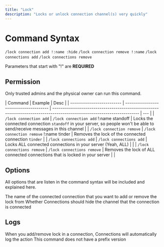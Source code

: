 ```yaml
---
title: "Lock"
description: "Locks or unlock connection channel(s) very quickly"
---
```


# Command Syntax

`/lock connection add !:name :hide`
`/lock connection remove !:name`
`/lock connections add`
`/lock connections remove`

<Warning>Parameters that start with "!" are **REQUIRED**</Warning>

## Permission

Only trusted admins and the physical owner can run this command.

| Command                    | Example                                 | Desc                                                                                                                       |
| -------------------------- | --------------------------------------- | -------------------------------------------------------------------------------------------------------------------------- | --- |
| `/lock connection add`     | `/lock connection add` !:name standoff  | Locks the connected connection `standoff` in your server, so people won't be able to send/receive messages in this channel |
| `/lock connection remove`  | `/lock connection remove` !:name tinder | Removes the lock of the connected connection `tinder`                                                                      |
| `/lock connections add`    | `/lock connections add`                 | Locks ALL connected connections in your server (Yeah, ALL)                                                                 |     |
| `/lock connections remove` | `/lock connections remove`              | Removes the lock of ALL connected connections that is locked in your server                                                |     |

## Options

All options that are listen in the command syntax will be included and explained here.

<CardGroup cols={2}>
  <Card title="Name">
    The name of the connected connection that you want to add or remove the lock
    from
  </Card>
  <Card title="Hide">
    Whether Connections should hide the channel that the connection is connected
  </Card>
</CardGroup>

## Logs

<Info>
  When you add/remove lock in a connection, Connections will automatically log
  the action
</Info>
<Warning>This command does not have a prefix version</Warning>
